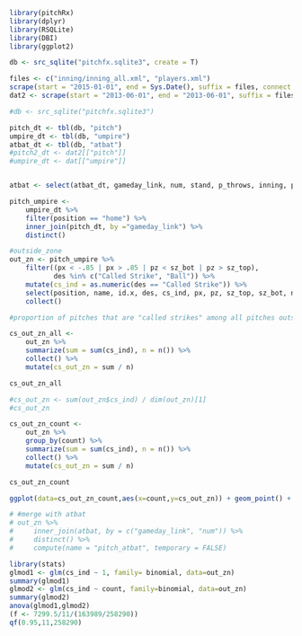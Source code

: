  

```r
library(pitchRx)
library(dplyr)
library(RSQLite)
library(DBI)
library(ggplot2)

db <- src_sqlite("pitchfx.sqlite3", create = T)

files <- c("inning/inning_all.xml", "players.xml")
scrape(start = "2015-01-01", end = Sys.Date(), suffix = files, connect = db$con)
dat2 <- scrape(start = "2013-06-01", end = "2013-06-01", suffix = files)

#db <- src_sqlite("pitchfx.sqlite3")

pitch_dt <- tbl(db, "pitch")
umpire_dt <- tbl(db, "umpire")
atbat_dt <- tbl(db, "atbat")
#pitch2_dt <- dat2[["pitch"]]
#umpire_dt <- dat[["umpire"]]


atbat <- select(atbat_dt, gameday_link, num, stand, p_throws, inning, pitcher_name)

pitch_umpire <- 
    umpire_dt %>%
    filter(position == "home") %>%
    inner_join(pitch_dt, by ="gameday_link") %>%
    distinct()

#outside_zone
out_zn <- pitch_umpire %>%
    filter((px < -.85 | px > .85 | pz < sz_bot | pz > sz_top), 
           des %in% c("Called Strike", "Ball")) %>%
    mutate(cs_ind = as.numeric(des == "Called Strike")) %>%
    select(position, name, id.x, des, cs_ind, px, pz, sz_top, sz_bot, num, count, gameday_link) %>%
    collect()

#proportion of pitches that are "called strikes" among all pitches outside the strikezone.

cs_out_zn_all <-
    out_zn %>%
    summarize(sum = sum(cs_ind), n = n()) %>%
    collect() %>%
    mutate(cs_out_zn = sum / n)

cs_out_zn_all

#cs_out_zn <- sum(out_zn$cs_ind) / dim(out_zn)[1]
#cs_out_zn 

cs_out_zn_count <-
    out_zn %>%
    group_by(count) %>%
    summarize(sum = sum(cs_ind), n = n()) %>%
    collect() %>%
    mutate(cs_out_zn = sum / n)

cs_out_zn_count

ggplot(data=cs_out_zn_count,aes(x=count,y=cs_out_zn)) + geom_point() + ylab("Probalilities by count") + theme_bw()

# #merge with atbat
# out_zn %>%
#     inner_join(atbat, by = c("gameday_link", "num")) %>%
#     distinct() %>% 
#     compute(name = "pitch_atbat", temporary = FALSE)

library(stats)
glmod1 <- glm(cs_ind ~ 1, family= binomial, data=out_zn)
summary(glmod1)
glmod2 <- glm(cs_ind ~ count, family=binomial, data=out_zn)
summary(glmod2)
anova(glmod1,glmod2)
(f <- 7299.5/11/(163989/258290))
qf(0.95,11,258290)

```
